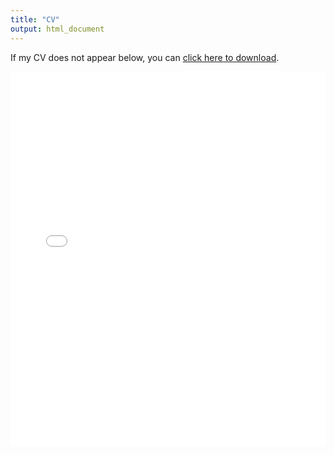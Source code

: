 ```yaml
---
title: "CV"
output: html_document
---
```


<style>
.title {
    display: none;
}
</style>

If my CV does not appear below, you can <a href="documents/AlyssaOrtegaCV.pdf" download>click here to download</a>.

<embed
    src="documents/AlyssaOrtegaCV.pdf"
    type="application/pdf"
    width="100%"
    height="600px"
/>
